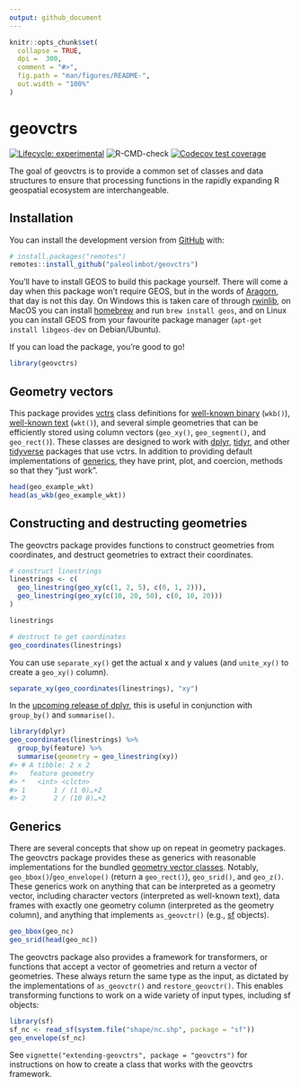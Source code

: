 ```yaml
---
output: github_document
---
```


<!-- README.md is generated from README.Rmd. Please edit that file -->

```r
knitr::opts_chunk$set(
  collapse = TRUE,
  dpi =  300,
  comment = "#>",
  fig.path = "man/figures/README-",
  out.width = "100%"
)
```

# geovctrs

<!-- badges: start -->
[![Lifecycle: experimental](https://img.shields.io/badge/lifecycle-experimental-orange.svg)](https://www.tidyverse.org/lifecycle/#experimental)
![R-CMD-check](https://github.com/paleolimbot/geovctrs/workflows/R-CMD-check/badge.svg)
[![Codecov test coverage](https://codecov.io/gh/paleolimbot/geovctrs/branch/master/graph/badge.svg)](https://codecov.io/gh/paleolimbot/geovctrs?branch=master)
<!-- badges: end -->

The goal of geovctrs is to provide a common set of classes and data structures to ensure that processing functions in the rapidly expanding R geospatial ecosystem are interchangeable.

## Installation

You can install the development version from [GitHub](https://github.com/) with:

``` r
# install.packages("remotes")
remotes::install_github("paleolimbot/geovctrs")
```

You'll have to install GEOS to build this package yourself. There will come a day when this package won't require GEOS, but in the words of [Aragorn](https://en.wikipedia.org/wiki/Aragorn), that day is not this day. On Windows this is taken care of through [rwinlib](https://github.com/rwinlib), on MacOS you can install [homebrew](https://brew.sh/) and run `brew install geos`, and on Linux you can install GEOS from your favourite package manager (`apt-get install libgeos-dev` on Debian/Ubuntu).

If you can load the package, you're good to go!

```r
library(geovctrs)
```

## Geometry vectors

This package provides [vctrs](https://vctrs.r-lib.org/) class definitions for [well-known binary](https://en.wikipedia.org/wiki/Well-known_text_representation_of_geometry#Well-known_binary) (`wkb()`), [well-known text](https://en.wikipedia.org/wiki/Well-known_text_representation_of_geometry) (`wkt()`), and several simple geometries that can be efficiently stored using column vectors (`geo_xy()`, `geo_segment()`, and `geo_rect()`). These classes are designed to work with [dplyr](https://dplyr.tidyverse.org/), [tidyr](https://tidyr.tidyverse.org/), and other [tidyverse](https://tidyverse.org/) packages that use vctrs. In addition to providing default implementations of [ generics](#generics), they have print, plot, and coercion, methods so that they "just work".

```r
head(geo_example_wkt)
head(as_wkb(geo_example_wkt))
```

## Constructing and destructing geometries

The geovctrs package provides functions to construct geometries from coordinates, and destruct geometries to extract their coordinates.

```r
# construct linestrings
linestrings <- c(
  geo_linestring(geo_xy(c(1, 2, 5), c(0, 1, 2))),
  geo_linestring(geo_xy(c(10, 20, 50), c(0, 10, 20)))
)

linestrings

# destruct to get coordinates
geo_coordinates(linestrings)
```

You can use `separate_xy()` get the actual x and y values (and `unite_xy()` to create a `geo_xy()` column).

```r
separate_xy(geo_coordinates(linestrings), "xy")
```

In the [upcoming release of dplyr](https://www.tidyverse.org/blog/2020/03/dplyr-1-0-0-summarise/), this is useful in conjunction with `group_by()` and `summarise()`.

```r
library(dplyr)
geo_coordinates(linestrings) %>% 
  group_by(feature) %>% 
  summarise(geometry = geo_linestring(xy))
#> # A tibble: 2 x 2
#>   feature geometry   
#> *   <int> <clctn>    
#> 1       1 / (1 0)…+2 
#> 2       2 / (10 0)…+2
```

## Generics

There are several concepts that show up on repeat in geometry packages. The geovctrs package provides these as generics with reasonable implementations for the bundled [geometry vector classes](#geometry-vectors). Notably, `geo_bbox()`/`geo_envelope()` (return a `geo_rect()`), `geo_srid()`, and `geo_z()`. These generics work on anything that can be interpreted as a geometry vector, including character vectors (interpreted as well-known text), data frames with exactly one geometry column (interpreted as the geometry column), and anything that implements `as_geovctr()` (e.g., [sf](https://r-spatial.github.io/sf) objects).

```r
geo_bbox(geo_nc)
geo_srid(head(geo_nc))
```

The geovctrs package also provides a framework for transformers, or functions that accept a vector of geometries and return a vector of geometries. These always return the same type as the input, as dictated by the implementations of `as_geovctr()` and `restore_geovctr()`. This enables transforming functions to work on a wide variety of input types, including sf objects:

```r
library(sf)
sf_nc <- read_sf(system.file("shape/nc.shp", package = "sf"))
geo_envelope(sf_nc)
```

See `vignette("extending-geovctrs", package = "geovctrs")` for instructions on how to create a class that works with the geovctrs framework.

